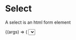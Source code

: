 
<Meta title="Form Components/Select" component={SelectComponent} />

# Select

A select is an html form element

<Canvas>
  <Story name="Example">
    {(args) => (
      <Select
        name="example"
        id="example"
        label="Label"
        type="text"
        label="Lorem"
        value="ipsum"
        onChange={action('value changed')}
        options={[
          { displayName: 'Lorem', value: 'lorem' },
          { displayName: 'Ipsum', value: 'ipsum' }
        ]}
        {...args}
      />
    )}
  </Story>
</Canvas>

## Properties

<ArgsTable story="Example" />
